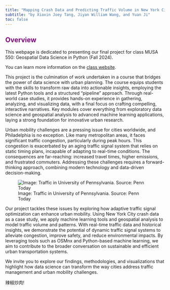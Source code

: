 ```yaml
---
title: "Mapping Crash Data and Predicting Traffic Volume in New York City Using OSMnx and Machine Learning"
subtitle: "by Xiaxin Joey Tang, Jiyan William Wang, and Yuan Ji"
toc: false
---
```

  
## <span style="color: purple;">Overview</span>

This webpage is dedicated to presenting our final project for class MUSA 550: Geospatial Data Science in Python (Fall 2024).

You can learn more information on the [class website](https://musa-550-fall-2024.github.io/course/).

This project is the culmination of work undertaken in a course that bridges the power of data science with urban planning. The course equips students with the skills to transform raw data into actionable insights, employing the latest Python tools and a structured "pipeline" approach. Through real-world case studies, it provides hands-on experience in gathering, analyzing, and visualizing data, with a final focus on crafting compelling, interactive narratives. Key modules cover everything from exploratory data science and geospatial analysis to advanced machine learning applications, laying a strong foundation for innovative urban research.

Urban mobility challenges are a pressing issue for cities worldwide, and Philadelphia is no exception. Like many metropolitan areas, it faces significant traffic congestion, particularly during peak hours. This congestion is exacerbated by an aging traffic signal system that relies on static timing plans, incapable of adapting to real-time conditions. The consequences are far-reaching: increased travel times, higher emissions, and frustrated commuters. Addressing these challenges requires a forward-thinking approach, combining modern technology and data-driven decision-making.

![Image: Traffic in University of Pennsylvania. Source: Penn Today](images/penntraffic-penntoday.png)

Our project tackles these issues by exploring how adaptive traffic signal optimization can enhance urban mobility. Using New York City crash data as a case study, we apply machine learning tools and geospatial analysis to model traffic volume and patterns. With real-time traffic data and historical insights, we demonstrate the potential of dynamic traffic signal systems to alleviate congestion, improve safety, and reduce environmental impacts. By leveraging tools such as OSMnx and Python-based machine learning, we aim to contribute to the broader conversation on sustainable and efficient urban transportation systems.

We invite you to explore our findings, methodologies, and visualizations that highlight how data science can transform the way cities address traffic management and urban mobility challenges.

::: {.callout-important}
辣椒炒肉!
:::
